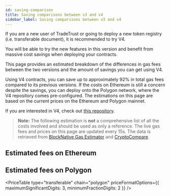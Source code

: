 ```yaml
---
id: saving-comparison
title: Saving comparisons between v3 and v4
sidebar_label: Saving comparisons between v3 and v4
---
```



If you are a new user of TradeTrust or going to deploy a new token registry (i.e. transferable document), it is recommended to try V4.

You will be able to try the new features in this version and benefit from massive cost savings when deploying your contracts. 

This page provides an estimated breakdown of the differences in gas fees between the two versions and the amount of savings you can get using V4.

Using V4 contracts, you can save up to approximately 92% in total gas fees compared to its previous versions. If the costs on Ethereum is still a concern despite the savings, you can deploy onto the Polygon network, where the V4 repository comes pre-configured. The estimations on this page are based on the current prices on the Ethereum and Polygon mainnet.

If you are interested in V4, check out [this repository](https://github.com/Open-Attestation/token-registry/tree/master).

>**Note:** The following estimation is **not** a comprehensive list of all the costs involved and should be used as only a reference. The live gas fees and prices on this page are updated every 15s. The data is retrieved from [BlockNative Gas Estimator](https://www.blocknative.com/gas-estimator) and [CryptoCompare](https://www.cryptocompare.com/).

## Estimated fees on Ethereum

<PriceTable type="transferable" chain="ethereum" />

## Estimated fees on Polygon

<PriceTable
  type="transferable"
  chain="polygon"
  priceFormatOptions={{ maximumSignificantDigits: 3, minimumFractionDigits: 2 }}
/>
